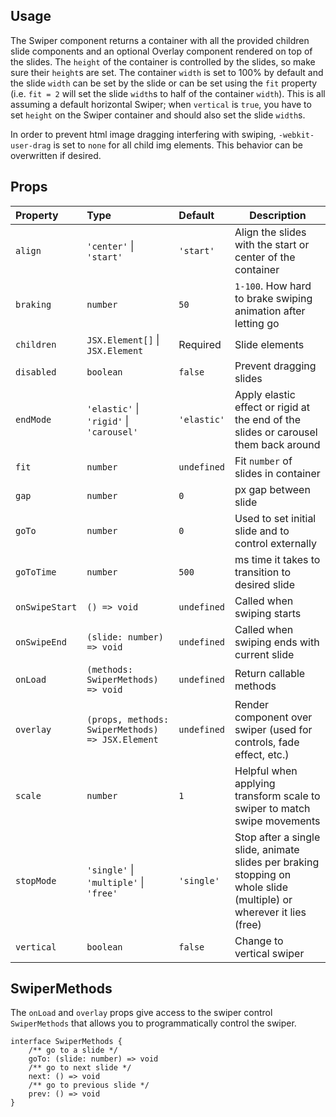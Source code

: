 ## Usage

The Swiper component returns a container with all the provided children slide components and an optional Overlay component rendered on top of the slides. The `height` of the container is controlled by the slides, so make sure their `height`s are set. The container `width` is set to 100% by default and the slide `width` can be set by the slide or can be set using the `fit` property (i.e. `fit = 2` will set the slide `width`s to half of the container `width`). This is all assuming a default horizontal Swiper; when `vertical` is `true`, you have to set `height` on the Swiper container and should also set the slide `width`s.

In order to prevent html image dragging interfering with swiping, `-webkit-user-drag` is set to `none` for all child img elements. This behavior can be overwritten if desired.

## Props

| Property       | Type                                             | Default     | Description                                                                                                         |
| :------------- | :----------------------------------------------- | :---------- | ------------------------------------------------------------------------------------------------------------------- |
| `align`        | `'center'` &#124; `'start'`                      | `'start'`   | Align the slides with the start or center of the container                                                          |
| `braking`      | `number`                                         | `50`        | `1-100`. How hard to brake swiping animation after letting go                                                       |
| `children`     | `JSX.Element[]` &#124; `JSX.Element`             | Required    | Slide elements                                                                                                      |
| `disabled`     | `boolean`                                        | `false`     | Prevent dragging slides                                                                                             |
| `endMode`      | `'elastic'` &#124; `'rigid'` &#124; `'carousel'` | `'elastic'` | Apply elastic effect or rigid at the end of the slides or carousel them back around                                 |
| `fit`          | `number`                                         | `undefined` | Fit `number` of slides in container                                                                                 |
| `gap`          | `number`                                         | `0`         | px gap between slide                                                                                                |
| `goTo`         | `number`                                         | `0`         | Used to set initial slide and to control externally                                                                 |
| `goToTime`     | `number`                                         | `500`       | ms time it takes to transition to desired slide                                                                     |
| `onSwipeStart` | `() => void   `                                  | `undefined` | Called when swiping starts                                                                                          |
| `onSwipeEnd`   | `(slide: number) => void`                        | `undefined` | Called when swiping ends with current slide                                                                         |
| `onLoad`       | `(methods: SwiperMethods) => void`               | `undefined` | Return callable methods                                                                                             |
| `overlay`      | `(props, methods: SwiperMethods) => JSX.Element` | `undefined` | Render component over swiper (used for controls, fade effect, etc.)                                                 |
| `scale`        | `number`                                         | `1`         | Helpful when applying transform scale to swiper to match swipe movements                                            |
| `stopMode`     | `'single'` &#124; `'multiple'` &#124; `'free'`   | `'single'`  | Stop after a single slide, animate slides per braking stopping on whole slide (multiple) or wherever it lies (free) |
| `vertical`     | `boolean`                                        | `false`     | Change to vertical swiper                                                                                           |

## SwiperMethods

The `onLoad` and `overlay` props give access to the swiper control `SwiperMethods` that allows you to programmatically control the swiper.

```
interface SwiperMethods {
	/** go to a slide */
	goTo: (slide: number) => void
	/** go to next slide */
	next: () => void
	/** go to previous slide */
	prev: () => void
}
```
